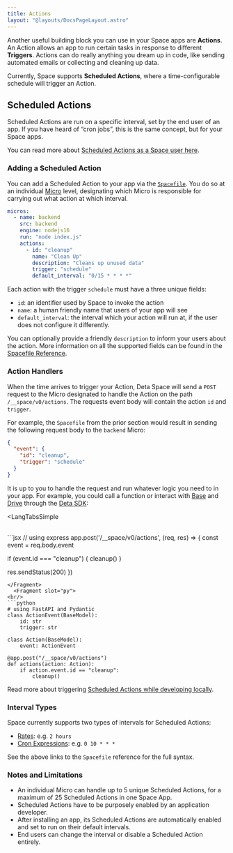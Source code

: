 ```yaml
---
title: Actions
layout: "@layouts/DocsPageLayout.astro"
---
```



Another useful building block you can use in your Space apps are **Actions**. An Action allows an app to run certain tasks in response to different **Triggers**. Actions can do really anything you dream up in code, like sending automated emails or collecting and cleaning up data.

Currently, Space supports **Scheduled Actions**, where a time-configurable schedule will trigger an Action.

## Scheduled Actions

Scheduled Actions are run on a specific interval, set by the end user of an app. If you have heard of “cron jobs”, this is the same concept, but for your Space apps.

You can read more about [Scheduled Actions as a Space user here](/docs/en/use/space-apps/actions).

### Adding a Scheduled Action

You can add a Scheduled Action to your app via the [`Spacefile`](/docs/en/build/fundamentals/the-space-runtime#the-spacefile). You do so at an individual [Micro](/docs/en/build/fundamentals/the-space-runtime/micros) level, designating which Micro is responsible for carrying out what action at which interval.

```yaml title="Spacefile"
micros:
  - name: backend
    src: backend
    engine: nodejs16
    run: "node index.js"
    actions:
      - id: "cleanup"
        name: "Clean Up"
        description: "Cleans up unused data"
        trigger: "schedule"
        default_interval: "0/15 * * * *"

```

Each action with the trigger `schedule` must have a three unique fields:

- `id`: an identifier used by Space to invoke the action
- `name`: a human friendly name that users of your app will see
- `default_interval`:  the interval which your action will run at, if the user does not configure it differently.

You can optionally provide a friendly `description` to inform your users about the action. More information on all the supported fields can be found in the [Spacefile Reference](/docs/en/build/reference/spacefile#actions).

### Action Handlers

When the time arrives to trigger your Action, Deta Space will send a `POST` request to the Micro designated to handle the Action on the path `/__space/v0/actions`. The requests event body will contain the action `id` and `trigger`.

For example, the `Spacefile` from the prior section would result in sending the following request body to the `backend` Micro:

```json
{
  "event": {
    "id": "cleanup",
    "trigger": "schedule"
  }
}
```

It is up to you to handle the request and run whatever logic you need to in your app. For example, you could call a function or interact with [Base](/docs/en/build/fundamentals/data-storage#deta-base) and [Drive](/docs/en/build/fundamentals/data-storage#deta-drive) through the [Deta SDK](/docs/en/build/reference/sdk):

<LangTabsSimple
>
  <Fragment slot="js">
    <br/>
```jsx
// using express
app.post('/__space/v0/actions', (req, res) => {
  const event = req.body.event

  if (event.id === "cleanup") {
    cleanup()
  }

  res.sendStatus(200)
})
```
</Fragment>
  <Fragment slot="py">
<br/>
```python
# using FastAPI and Pydantic
class ActionEvent(BaseModel):
    id: str
    trigger: str

class Action(BaseModel):
    event: ActionEvent

@app.post("/__space/v0/actions")
def actions(action: Action):
    if action.event.id == "cleanup":
        cleanup()
```
  </Fragment>
</LangTabsSimple>

Read more about triggering [Scheduled Actions while developing locally](/docs/en/build/fundamentals/development/local-development#triggering-scheduled-actions).

### Interval Types

Space currently supports two types of intervals for Scheduled Actions:

- [Rates](/docs/en/build/reference/spacefile#rates): e.g. `2 hours`
- [Cron Expressions](/docs/en/build/reference/spacefile#cron-expressions): e.g. `0 10 * * *`

See the above links to the `Spacefile` reference for the full syntax.

### Notes and Limitations

- An individual Micro can handle up to 5 unique Scheduled Actions, for a maximum of 25 Scheduled Actions in one Space App.
- Scheduled Actions have to be purposely enabled by an application developer.
- After installing an app, its Scheduled Actions are automatically enabled and set to run on their default intervals.
- End users can change the interval or disable a Scheduled Action entirely.

